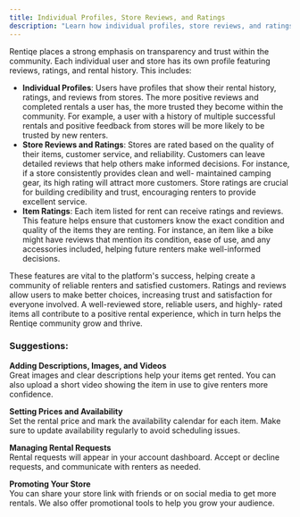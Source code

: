 ```yaml
---
title: Individual Profiles, Store Reviews, and Ratings
description: "Learn how individual profiles, store reviews, and ratings work on Rentiqe."
---
```


Rentiqe places a strong emphasis on transparency and trust within the community. Each
individual user and store has its own profile featuring reviews, ratings, and rental history. This
includes:

- **Individual Profiles**: Users have profiles that show their rental history, ratings, and
  reviews from stores. The more positive reviews and completed rentals a user has, the
  more trusted they become within the community. For example, a user with a history of
  multiple successful rentals and positive feedback from stores will be more likely to be
  trusted by new renters.
- **Store Reviews and Ratings**: Stores are rated based on the quality of their items,
  customer service, and reliability. Customers can leave detailed reviews that help others
  make informed decisions. For instance, if a store consistently provides clean and well-
  maintained camping gear, its high rating will attract more customers. Store ratings are
  crucial for building credibility and trust, encouraging renters to provide excellent service.
- **Item Ratings**: Each item listed for rent can receive ratings and reviews. This feature
  helps ensure that customers know the exact condition and quality of the items they are
  renting. For instance, an item like a bike might have reviews that mention its condition,
  ease of use, and any accessories included, helping future renters make well-informed
  decisions.

These features are vital to the platform&#39;s success, helping create a community of reliable renters
and satisfied customers. Ratings and reviews allow users to make better choices, increasing
trust and satisfaction for everyone involved. A well-reviewed store, reliable users, and highly-
rated items all contribute to a positive rental experience, which in turn helps the Rentiqe
community grow and thrive.

### Suggestions:

**Adding Descriptions, Images, and Videos**  
Great images and clear descriptions help your items get rented. You can also upload a short
video showing the item in use to give renters more confidence.

**Setting Prices and Availability**  
Set the rental price and mark the availability calendar for each item. Make sure to update
availability regularly to avoid scheduling issues.

**Managing Rental Requests**  
Rental requests will appear in your account dashboard. Accept or decline requests, and
communicate with renters as needed.

**Promoting Your Store**  
You can share your store link with friends or on social media to get more rentals. We also offer
promotional tools to help you grow your audience.
